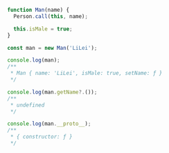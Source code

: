 ```javascript
function Man(name) {
  Person.call(this, name);

  this.isMale = true;
}

const man = new Man('LiLei');

console.log(man);
/**
 * Man { name: 'LiLei', isMale: true, setName: ƒ }
 */

console.log(man.getName?.());
/**
 * undefined
 */

console.log(man.__proto__);
/**
 * { constructor: ƒ }
 */
```
